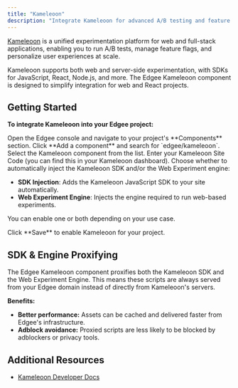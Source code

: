 ```yaml
---
title: "Kameleoon"
description: "Integrate Kameleoon for advanced A/B testing and feature experimentation on web and mobile applications."
---
```



<EdgeeSdk />

[Kameleoon](https://www.kameleoon.com) is a unified experimentation platform for web and full-stack applications, enabling you to run A/B tests, manage feature flags, and personalize user experiences at scale.

<Info>
Kameleoon supports both web and server-side experimentation, with SDKs for JavaScript, React, Node.js, and more.
The Edgee Kameleoon component is designed to simplify integration for web and React projects.
</Info>

## Getting Started

**To integrate Kameleoon into your Edgee project:**

<Steps>

<Step title="Open the Edgee Console">
Open the Edgee console and navigate to your project's **Components** section.
</Step>

<Step title="Add the Kameleoon Component">
Click **Add a component** and search for `edgee/kameleoon`. Select the Kameleoon component from the list.
</Step>

<Step title="Set your Kameleoon Site Code">
Enter your Kameleoon Site Code (you can find this in your Kameleoon dashboard).
</Step>

<Step title="Configure SDK and Web Experiment Engine Injection">
Choose whether to automatically inject the Kameleoon SDK and/or the Web Experiment engine:

- **SDK Injection**: Adds the Kameleoon JavaScript SDK to your site automatically.
- **Web Experiment Engine**: Injects the engine required to run web-based experiments.

You can enable one or both depending on your use case.
</Step>

<Step title="Save the component">
Click **Save** to enable Kameleoon for your project.
</Step>

</Steps>

## SDK & Engine Proxifying

The Edgee Kameleoon component proxifies both the Kameleoon SDK and the Web Experiment Engine.
This means these scripts are always served from your Edgee domain instead of directly from Kameleoon's servers.

**Benefits:**
- **Better performance:** Assets can be cached and delivered faster from Edgee's infrastructure.
- **Adblock avoidance:** Proxied scripts are less likely to be blocked by adblockers or privacy tools.

## Additional Resources

- [Kameleoon Developer Docs](https://developers.kameleoon.com/)
